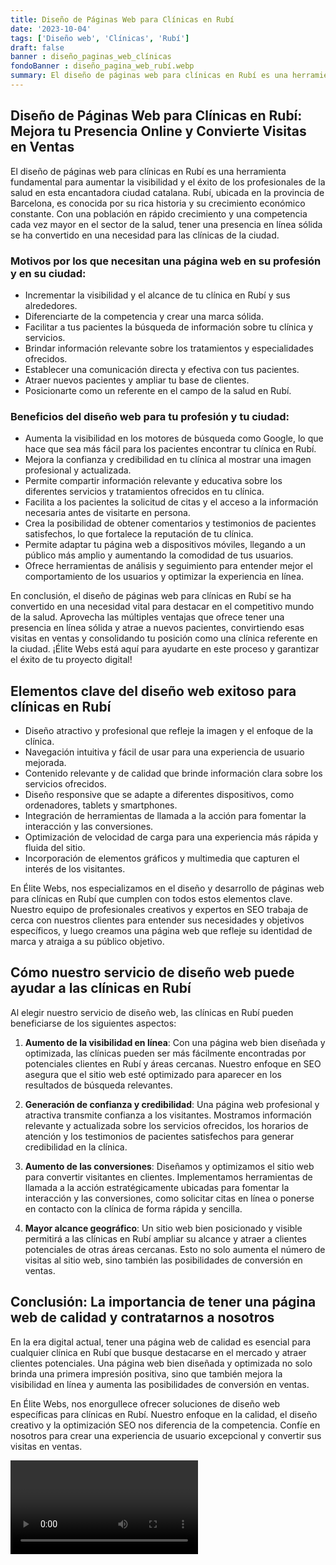 ```yaml
---
title: Diseño de Páginas Web para Clínicas en Rubí
date: '2023-10-04'
tags: ['Diseño web', 'Clínicas', 'Rubí']
draft: false
banner : diseño_paginas_web_clínicas
fondoBanner : diseño_pagina_web_rubí.webp
summary: El diseño de páginas web para clínicas en Rubí es una herramienta fundamental para aumentar la visibilidad y el éxito de los profesionales de la salud en esta encantadora ciudad catalana. Rubí, ubicada en la provincia de Barcelona, es conocida por su rica historia y su crecimiento económico constante. Con una población en rápido crecimiento y una competencia cada vez mayor en el sector de la salud, tener una presencia en línea sólida se ha convertido en una necesidad para las clínicas de la ciudad.
---
```


## Diseño de Páginas Web para Clínicas en Rubí: Mejora tu Presencia Online y Convierte Visitas en Ventas

El diseño de páginas web para clínicas en Rubí es una herramienta fundamental para aumentar la visibilidad y el éxito de los profesionales de la salud en esta encantadora ciudad catalana. Rubí, ubicada en la provincia de Barcelona, es conocida por su rica historia y su crecimiento económico constante. Con una población en rápido crecimiento y una competencia cada vez mayor en el sector de la salud, tener una presencia en línea sólida se ha convertido en una necesidad para las clínicas de la ciudad.

### Motivos por los que necesitan una página web en su profesión y en su ciudad:

- Incrementar la visibilidad y el alcance de tu clínica en Rubí y sus alrededores.
- Diferenciarte de la competencia y crear una marca sólida.
- Facilitar a tus pacientes la búsqueda de información sobre tu clínica y servicios.
- Brindar información relevante sobre los tratamientos y especialidades ofrecidos.
- Establecer una comunicación directa y efectiva con tus pacientes.
- Atraer nuevos pacientes y ampliar tu base de clientes.
- Posicionarte como un referente en el campo de la salud en Rubí.

### Beneficios del diseño web para tu profesión y tu ciudad:

- Aumenta la visibilidad en los motores de búsqueda como Google, lo que hace que sea más fácil para los pacientes encontrar tu clínica en Rubí.
- Mejora la confianza y credibilidad en tu clínica al mostrar una imagen profesional y actualizada.
- Permite compartir información relevante y educativa sobre los diferentes servicios y tratamientos ofrecidos en tu clínica.
- Facilita a los pacientes la solicitud de citas y el acceso a la información necesaria antes de visitarte en persona.
- Crea la posibilidad de obtener comentarios y testimonios de pacientes satisfechos, lo que fortalece la reputación de tu clínica.
- Permite adaptar tu página web a dispositivos móviles, llegando a un público más amplio y aumentando la comodidad de tus usuarios.
- Ofrece herramientas de análisis y seguimiento para entender mejor el comportamiento de los usuarios y optimizar la experiencia en línea.

En conclusión, el diseño de páginas web para clínicas en Rubí se ha convertido en una necesidad vital para destacar en el competitivo mundo de la salud. Aprovecha las múltiples ventajas que ofrece tener una presencia en línea sólida y atrae a nuevos pacientes, convirtiendo esas visitas en ventas y consolidando tu posición como una clínica referente en la ciudad. ¡Élite Webs está aquí para ayudarte en este proceso y garantizar el éxito de tu proyecto digital!

<GifSeo />

<Cta />

## Elementos clave del diseño web exitoso para clínicas en Rubí

- Diseño atractivo y profesional que refleje la imagen y el enfoque de la clínica.
- Navegación intuitiva y fácil de usar para una experiencia de usuario mejorada.
- Contenido relevante y de calidad que brinde información clara sobre los servicios ofrecidos.
- Diseño responsive que se adapte a diferentes dispositivos, como ordenadores, tablets y smartphones.
- Integración de herramientas de llamada a la acción para fomentar la interacción y las conversiones.
- Optimización de velocidad de carga para una experiencia más rápida y fluida del sitio.
- Incorporación de elementos gráficos y multimedia que capturen el interés de los visitantes.

En Élite Webs, nos especializamos en el diseño y desarrollo de páginas web para clínicas en Rubí que cumplen con todos estos elementos clave. Nuestro equipo de profesionales creativos y expertos en SEO trabaja de cerca con nuestros clientes para entender sus necesidades y objetivos específicos, y luego creamos una página web que refleje su identidad de marca y atraiga a su público objetivo.

## Cómo nuestro servicio de diseño web puede ayudar a las clínicas en Rubí

Al elegir nuestro servicio de diseño web, las clínicas en Rubí pueden beneficiarse de los siguientes aspectos:

1. **Aumento de la visibilidad en línea**: Con una página web bien diseñada y optimizada, las clínicas pueden ser más fácilmente encontradas por potenciales clientes en Rubí y áreas cercanas. Nuestro enfoque en SEO asegura que el sitio web esté optimizado para aparecer en los resultados de búsqueda relevantes.

2. **Generación de confianza y credibilidad**: Una página web profesional y atractiva transmite confianza a los visitantes. Mostramos información relevante y actualizada sobre los servicios ofrecidos, los horarios de atención y los testimonios de pacientes satisfechos para generar credibilidad en la clínica.

3. **Aumento de las conversiones**: Diseñamos y optimizamos el sitio web para convertir visitantes en clientes. Implementamos herramientas de llamada a la acción estratégicamente ubicadas para fomentar la interacción y las conversiones, como solicitar citas en línea o ponerse en contacto con la clínica de forma rápida y sencilla.

4. **Mayor alcance geográfico**: Un sitio web bien posicionado y visible permitirá a las clínicas en Rubí ampliar su alcance y atraer a clientes potenciales de otras áreas cercanas. Esto no solo aumenta el número de visitas al sitio web, sino también las posibilidades de conversión en ventas.

## Conclusión: La importancia de tener una página web de calidad y contratarnos a nosotros

En la era digital actual, tener una página web de calidad es esencial para cualquier clínica en Rubí que busque destacarse en el mercado y atraer clientes potenciales. Una página web bien diseñada y optimizada no solo brinda una primera impresión positiva, sino que también mejora la visibilidad en línea y aumenta las posibilidades de conversión en ventas.

En Élite Webs, nos enorgullece ofrecer soluciones de diseño web específicas para clínicas en Rubí. Nuestro enfoque en la calidad, el diseño creativo y la optimización SEO nos diferencia de la competencia. Confíe en nosotros para crear una experiencia de usuario excepcional y convertir sus visitas en ventas.

<Video />

<CtaBot job='Clínicas' city='Rubí'/>

<Gmaps query='Rubí+españa+maps' />